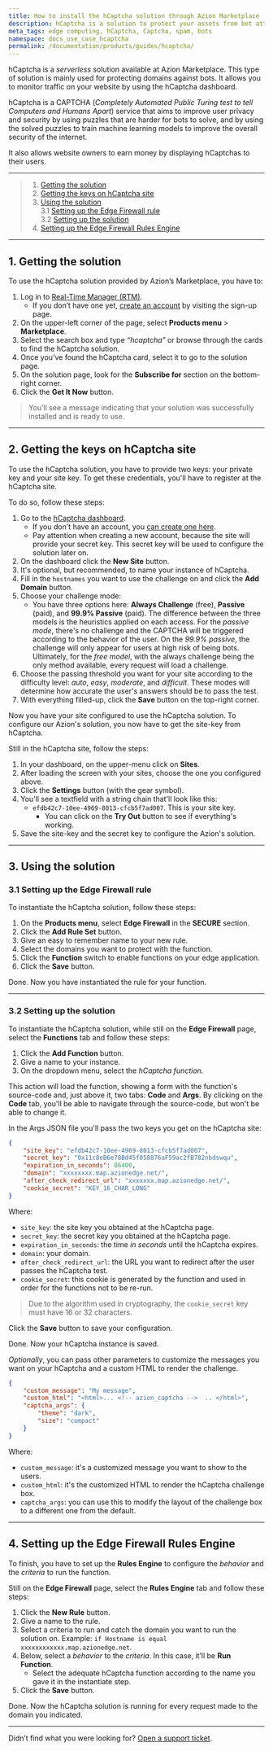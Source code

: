 ```yaml
---
title: How to install the hCaptcha solution through Azion Marketplace
description: hCaptcha is a solution to protect your assets from bot attacks, SPAM, and others.
meta_tags: edge computing, hCaptcha, Captcha, spam, bots
namespace: docs_use_case_hcaptcha
permalink: /documentation/products/guides/hcaptcha/
---
```


hCaptcha is a *serverless* solution available at Azion Marketplace. This type of solution is mainly used for protecting domains against bots. It allows you to monitor traffic on your website by using the hCaptcha dashboard.

hCaptcha is a CAPTCHA (*Completely Automated Public Turing test to tell Computers and Humans Apart*) service that aims to improve user privacy and security by using puzzles that are harder for bots to solve, and by using the solved puzzles to train machine learning models to improve the overall security of the internet. 

It also allows website owners to earn money by displaying hCaptchas to their users.

---

> 1. [Getting the solution](#getting-solution)
> 2. [Getting the keys on hCaptcha site](#getting-keys)
> 3. [Using the solution](#using-solution)\
> 3.1 [Setting up the Edge Firewall rule](#edge-firewall-rule)\
> 3.2 [Setting up the solution](#edge-firewall-function)
> 4. [Setting up the Edge Firewall Rules Engine](#rules-engine)

---

## 1. Getting the solution

To use the hCaptcha solution provided by Azion’s Marketplace, you have to:

1. Log in to [Real-Time Manager (RTM)](https://manager.azion.com/).
    - If you don’t have one yet, [create an account](https://manager.azion.com/signup/) by visiting the sign-up page.
2. On the upper-left corner of the page, select **Products menu** > **Marketplace**.
3. Select the search box and type *“hcaptcha”* or browse through the cards to find the hCaptcha solution.
4. Once you’ve found the hCaptcha card, select it to go to the solution page.
5. On the solution page, look for the **Subscribe for** section on the bottom-right corner.
6. Click the **Get It Now** button.

> You’ll see a message indicating that your solution was successfully installed and is ready to use.

---

## 2. Getting the keys on hCaptcha site

To use the hCaptcha solution, you have to provide two keys: your private key and your site key. To get these credentials, you'll have to register at the hCaptcha site. 

To do so, follow these steps:

1. Go to the [hCaptcha dashboard](https://dashboard.hcaptcha.com/overview).
    - If you don't have an account, you [can create one here](https://www.hcaptcha.com/signup-interstitial).
    - Pay attention when creating a new account, because the site will provide your secret key. This secret key will be used to configure the solution later on.
2. On the dashboard click the **New Site** button.
3. It's optional, but recommended, to name your instance of hCaptcha.
4. Fill in the `hostnames` you want to use the challenge on and click the **Add Domain** button.
5. Choose your challenge mode:
    - You have three options here: **Always Challenge** (free), **Passive** (paid), and **99.9% Passive** (paid). The difference between the three models is the heuristics applied on each access. For the *passive mode*, there's no challenge and the CAPTCHA will be triggered according to the behavior of the user. On the *99.9% passive*, the challenge will only appear for users at high risk of being bots. Ultimately, for the *free model*, with the always challenge being the only method available, every request will load a challenge.
6. Choose the passing threshold you want for your site according to the difficulty level: *auto*, *easy*, *moderate*, and *difficult*. These modes will determine how accurate the user's answers should be to pass the test.
7. With everything filled-up, click the **Save** button on the top-right corner.

Now you have your site configured to use the hCaptcha solution. To configure our Azion's solution, you now have to get the site-key from hCaptcha. 

Still in the hCaptcha site, follow the steps:

1. In your dashboard, on the upper-menu click on **Sites**.
2. After loading the screen with your sites, choose the one you configured above.
3. Click the **Settings** button (with the gear symbol).
4. You'll see a textfield with a string chain that'll look like this:
    - `efdb42c7-10ee-4969-8013-cfcb5f7ad007`. This is your site key.
        - You can click on the **Try Out** button to see if everything's working.
5. Save the site-key and the secret key to configure the Azion's solution.

---

## 3. Using the solution
### 3.1 Setting up the Edge Firewall rule

To instantiate the hCaptcha solution, follow these steps:

1. On the **Products menu**, select **Edge Firewall** in the **SECURE** section.
2. Click the **Add Rule Set** button.
3. Give an easy to remember name to your new rule.
4. Select the domains you want to protect with the function.
5. Click the **Function** switch to enable functions on your edge application.
6. Click the **Save** button.

Done. Now you have instantiated the rule for your function.

---
### 3.2 Setting up the solution

To instantiate the hCaptcha solution, while still on the **Edge Firewall** page, select the **Functions** tab and follow these steps:

1. Click the **Add Function** button.
2. Give a name to your instance.
3. On the dropdown menu, select the *hCaptcha function*.

This action will load the function, showing a form with the function's source-code and, just above it, two tabs: **Code** and **Args**. By clicking on the **Code** tab, you'll be able to navigate through the source-code, but won't be able to change it.

In the Args JSON file you'll pass the two keys you get on the hCaptcha site:

```json
{
	"site_key": "efdb42c7-10ee-4969-8013-cfcb5f7ad007",
	"secret_key": "0x11c8eB6e78Bd45f058876aF59ac2fB782nbdswqu",
	"expiration_in_seconds": 86400,
	"domain": "xxxxxxxx.map.azionedge.net/",
	"after_check_redirect_url": "xxxxxxx.map.azionedge.net/",
	"cookie_secret": "KEY_16_CHAR_LONG"
}
```

Where:
- `site_key`: the site key you obtained at the hCaptcha page.
- `secret_key`: the secret key you obtained at the hCaptcha page.
- `expiration_in_seconds`: the time *in seconds* until the hCaptcha expires.
- `domain`: your domain.
- `after_check_redirect_url`: the URL you want to redirect after the user passes the hCaptcha test.
- `cookie_secret`: this cookie is generated by the function and used in order for the functions not to be re-run. 

> Due to the algorithm used in cryptography, the `cookie_secret` key must have 16 or 32 characters.

Click the **Save** button to save your configuration.

Done. Now your hCaptcha instance is saved.

*Optionally*, you can pass other parameters to customize the messages you want on your hCaptcha and a custom HTML to render the challenge.

```json
{
    "custom_message": "My message",
    "custom_html": "<html>... <!-- azion_captcha -->  .. </html>",
    "captcha_args": {
        "theme": "dark",
        "size": "compact"
    }
}
```

Where:
- `custom_message`: it's a customized message you want to show to the users.
- `custom_html`: it's the customized HTML to render the hCaptcha challenge box.
- `captcha_args`: you can use this to modify the layout of the challenge box to a different one from the default.

---
## 4. Setting up the Edge Firewall Rules Engine

To finish, you have to set up the **Rules Engine** to configure the *behavior* and the *criteria* to run the function.

Still on the **Edge Firewall** page, select the **Rules Engine** tab and follow these steps:

1. Click the **New Rule** button.
2. Give a name to the rule.
3. Select a criteria to run and catch the domain you want to run the solution on. Example: `if Hostname is equal xxxxxxxxxxxx.map.azionedge.net`.
4. Below, select a *behavior* to the *criteria*. In this case, it’ll be **Run Function**. 
    - Select the adequate hCaptcha function according to the name you gave it in the instantiate step.
5. Click the **Save** button.

Done. Now the hCaptcha solution is running for every request made to the domain you indicated.

---

Didn’t find what you were looking for? [Open a support ticket](https://tickets.azion.com/).
